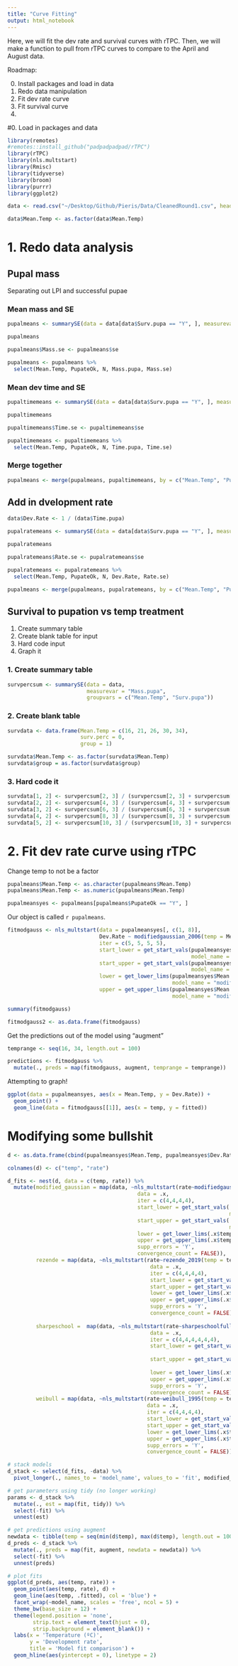 ```yaml
---
title: "Curve Fitting"
output: html_notebook
---
```


Here, we will fit the dev rate and survival curves with rTPC. Then, we will make a function to pull from rTPC curves to compare to the April and August data. 

Roadmap: 

0. Install packages and load in data
1. Redo data manipulation
2. Fit dev rate curve
3. Fit survival curve
4. 


#0. Load in packages and data

```r
library(remotes)
#remotes::install_github("padpadpadpad/rTPC")
library(rTPC)
library(nls.multstart)
library(Rmisc)
library(tidyverse)
library(broom)
library(purrr)
library(ggplot2)
```

```r
data <- read.csv("~/Desktop/Github/Pieris/Data/CleanedRound1.csv", header = TRUE)

data$Mean.Temp <- as.factor(data$Mean.Temp)
```

# 1. Redo data analysis 

## Pupal mass

Separating out LPI and successful pupae 

### Mean mass and SE

```r
pupalmeans <- summarySE(data = data[data$Surv.pupa == "Y", ], measurevar = "Mass.pupa", groupvars = c("Mean.Temp", "PupateOk"))

pupalmeans

pupalmeans$Mass.se <- pupalmeans$se

pupalmeans <- pupalmeans %>%
  select(Mean.Temp, PupateOk, N, Mass.pupa, Mass.se)


```

### Mean dev time and SE

```r
pupaltimemeans <- summarySE(data = data[data$Surv.pupa == "Y", ], measurevar = "Time.pupa", groupvars = c("Mean.Temp", "PupateOk"))

pupaltimemeans

pupaltimemeans$Time.se <- pupaltimemeans$se

pupaltimemeans <- pupaltimemeans %>%
  select(Mean.Temp, PupateOk, N, Time.pupa, Time.se)
```

### Merge together

```r
pupalmeans <- merge(pupalmeans, pupaltimemeans, by = c("Mean.Temp", "PupateOk", "N"))
```


## Add in dvelopment rate

```r
data$Dev.Rate <- 1 / (data$Time.pupa)
```

```r
pupalratemeans <- summarySE(data = data[data$Surv.pupa == "Y", ], measurevar = "Dev.Rate", groupvars = c("Mean.Temp", "PupateOk"))

pupalratemeans

pupalratemeans$Rate.se <- pupalratemeans$se

pupalratemeans <- pupalratemeans %>%
  select(Mean.Temp, PupateOk, N, Dev.Rate, Rate.se)
```


```r
pupalmeans <- merge(pupalmeans, pupalratemeans, by = c("Mean.Temp", "PupateOk", "N"))
```

## Survival to pupation vs temp treatment 

1. Create summary table
2. Create blank table for input
3. Hard code input
4. Graph it

### 1. Create summary table

```r
survpercsum <- summarySE(data = data, 
                         measurevar = "Mass.pupa", 
                         groupvars = c("Mean.Temp", "Surv.pupa"))
```

### 2. Create blank table

```r
survdata <- data.frame(Mean.Temp = c(16, 21, 26, 30, 34), 
                       surv.perc = 0, 
                       group = 1)

survdata$Mean.Temp <- as.factor(survdata$Mean.Temp)
survdata$group = as.factor(survdata$group)
```

### 3. Hard code it

```r
survdata[1, 2] <- survpercsum[2, 3] / (survpercsum[2, 3] + survpercsum[1, 3])
survdata[2, 2] <- survpercsum[4, 3] / (survpercsum[4, 3] + survpercsum[3, 3])
survdata[3, 2] <- survpercsum[6, 3] / (survpercsum[6, 3] + survpercsum[5, 3])
survdata[4, 2] <- survpercsum[8, 3] / (survpercsum[8, 3] + survpercsum[7, 3])
survdata[5, 2] <- survpercsum[10, 3] / (survpercsum[10, 3] + survpercsum[9, 3])
```

# 2. Fit dev rate curve using rTPC


Change temp to not be a factor
```r
pupalmeans$Mean.Temp <- as.character(pupalmeans$Mean.Temp)
pupalmeans$Mean.Temp <- as.numeric(pupalmeans$Mean.Temp)

pupalmeansyes <- pupalmeans[pupalmeans$PupateOk == "Y", ]
```


Our object is called `r pupalmeans`. 

```r
fitmodgauss <- nls_multstart(data = pupalmeansyes[, c(1, 8)], 
                             Dev.Rate ~ modifiedgaussian_2006(temp = Mean.Temp, rmax, topt, a, b), 
                             iter = c(5, 5, 5, 5), 
                             start_lower = get_start_vals(pupalmeansyes$Mean.Temp, pupalmeansyes$Dev.Rate,
                                                          model_name = "modifiedgaussian_2006") - 10,
                             start_upper = get_start_vals(pupalmeansyes$Mean.Temp, pupalmeansyes$Dev.Rate,
                                                          model_name = "modifiedgaussian_2006") + 10, 
                             lower = get_lower_lims(pupalmeansyes$Mean.Temp, pupalmeansyes$Dev.Rate,
                                                    model_name = "modifiedgaussian_2006"), 
                             upper = get_upper_lims(pupalmeansyes$Mean.Temp, pupalmeansyes$Dev.Rate,
                                                    model_name = "modifiedgaussian_2006")) 
```

```r
summary(fitmodgauss)
```

```r
fitmodgauss2 <- as.data.frame(fitmodgauss)
```


Get the predictions out of the model using "augment"

```r
temprange <- seq(16, 34, length.out = 100)

predictions <- fitmodgauss %>%
  mutate(., preds = map(fitmodgauss, augment, temprange = temprange))

```




Attempting to graph! 

```r
ggplot(data = pupalmeansyes, aes(x = Mean.Temp, y = Dev.Rate)) + 
  geom_point() + 
  geom_line(data = fitmodgauss[[1]], aes(x = temp, y = fitted))
```

# Modifying some bullshit


```r
d <- as.data.frame(cbind(pupalmeansyes$Mean.Temp, pupalmeansyes$Dev.Rate))

colnames(d) <- c("temp", "rate")
```


```r
d_fits <- nest(d, data = c(temp, rate)) %>%
  mutate(modified_gaussian = map(data, ~nls_multstart(rate~modifiedgaussian_2006(temp = temp, rmax, topt, a, b),
                                         data = .x,
                                         iter = c(4,4,4,4),
                                         start_lower = get_start_vals(.x$temp, .x$rate, 
                                                                      model_name = 'modifiedgaussian_2006') - 10,
                                         start_upper = get_start_vals(.x$temp, .x$rate, 
                                                                      model_name = 'modifiedgaussian_2006') + 10,
                                         lower = get_lower_lims(.x$temp, .x$rate, model_name = 'modifiedgaussian_2006'),
                                         upper = get_upper_lims(.x$temp, .x$rate, model_name = 'modifiedgaussian_2006'),
                                         supp_errors = 'Y',
                                         convergence_count = FALSE)),
         rezende = map(data, ~nls_multstart(rate~rezende_2019(temp = temp, q10, a, b, c),
                                             data = .x,
                                             iter = c(4,4,4,4),
                                             start_lower = get_start_vals(.x$temp, .x$rate, model_name = 'rezende_2019') - 10,
                                             start_upper = get_start_vals(.x$temp, .x$rate, model_name = 'rezende_2019') + 10,
                                             lower = get_lower_lims(.x$temp, .x$rate, model_name = 'rezende_2019'),
                                             upper = get_upper_lims(.x$temp, .x$rate, model_name = 'rezende_2019'),
                                             supp_errors = 'Y',
                                             convergence_count = FALSE)),
         
         sharpeschool =  map(data, ~nls_multstart(rate~sharpeschoolfull_1981(temp = temp, r_tref, e, el, tl, eh, th, tref=29),
                                             data = .x,
                                             iter = c(4,4,4,4,4,4),
                                             start_lower = get_start_vals(.x$temp, .x$rate, 
                                                                          model_name = 'sharpeschoolfull_1981') - 10,
                                             start_upper = get_start_vals(.x$temp, .x$rate, 
                                                                          model_name = 'sharpeschoolfull_1981') + 10,
                                             lower = get_lower_lims(.x$temp, .x$rate, model_name = 'sharpeschoolfull_1981'),
                                             upper = get_upper_lims(.x$temp, .x$rate, model_name = 'sharpeschoolfull_1981'),
                                             supp_errors = 'Y',
                                             convergence_count = FALSE)),
         weibull = map(data, ~nls_multstart(rate~weibull_1995(temp = temp, a,topt,b,c),
                                            data = .x,
                                            iter = c(4,4,4,4),
                                            start_lower = get_start_vals(.x$temp, .x$rate, model_name = 'weibull_1995') - 10,
                                            start_upper = get_start_vals(.x$temp, .x$rate, model_name = 'weibull_1995') + 10,
                                            lower = get_lower_lims(.x$temp, .x$rate, model_name = 'weibull_1995'),
                                            upper = get_upper_lims(.x$temp, .x$rate, model_name = 'weibull_1995'),
                                            supp_errors = 'Y',
                                            convergence_count = FALSE)))

# stack models
d_stack <- select(d_fits, -data) %>%
  pivot_longer(., names_to = 'model_name', values_to = 'fit', modified_gaussian:weibull)

# get parameters using tidy (no longer working)
params <- d_stack %>%
  mutate(., est = map(fit, tidy)) %>%
  select(-fit) %>%
  unnest(est)

# get predictions using augment
newdata <- tibble(temp = seq(min(d$temp), max(d$temp), length.out = 100))
d_preds <- d_stack %>%
  mutate(., preds = map(fit, augment, newdata = newdata)) %>%
  select(-fit) %>%
  unnest(preds)
```


```r
# plot fits
ggplot(d_preds, aes(temp, rate)) +
  geom_point(aes(temp, rate), d) +
  geom_line(aes(temp, .fitted), col = 'blue') +
  facet_wrap(~model_name, scales = 'free', ncol = 5) +
  theme_bw(base_size = 12) +
  theme(legend.position = 'none',
        strip.text = element_text(hjust = 0),
        strip.background = element_blank()) +
  labs(x = 'Temperature (ºC)',
       y = 'Development rate',
       title = 'Model fit comparison') +
  geom_hline(aes(yintercept = 0), linetype = 2)

```








